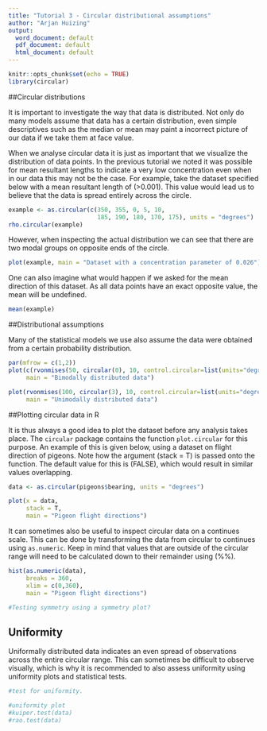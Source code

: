 ```yaml
---
title: "Tutorial 3 - Circular distributional assumptions"
author: "Arjan Huizing"
output:
  word_document: default
  pdf_document: default
  html_document: default
---
```


```r
knitr::opts_chunk$set(echo = TRUE)
library(circular)
```

##Circular distributions

It is important to investigate the way that data is distributed. Not only do many models assume that data has a certain distribution, even simple descriptives such as the median or mean may paint a incorrect picture of our data if we take them at face value. 

When we analyse circular data it is just as important that we visualize the distribution of data points. In the previous tutorial we noted it was possible for mean resultant lengths to indicate a very low concentration even when in our data this may not be the case. For example, take the dataset specified below with a mean resultant length of \(>0.001\). This value would lead us to believe that the data is spread entirely across the circle.

```r
example <- as.circular(c(350, 355, 0, 5, 10, 
                         185, 190, 180, 170, 175), units = "degrees")
rho.circular(example)
```

However, when inspecting the actual distribution we can see that there are two modal groups on opposite ends of the circle.

```r
plot(example, main = "Dataset with a concentration parameter of 0.026")
```

One can also imagine what would happen if we asked for the mean direction of this dataset. As all data points have an exact opposite value, the mean will be undefined.

```r
mean(example)
```

##Distributional assumptions

Many of the statistical models we use also assume the data were obtained from a certain probability distribution. 

```r
par(mfrow = c(1,2))
plot(c(rvonmises(50, circular(0), 10, control.circular=list(units="degrees")),rvonmises(50, circular(2), 10, control.circular=list(units="degrees"))), stack = T,
     main = "Bimodally distributed data")

plot(rvonmises(100, circular(3), 10, control.circular=list(units="degrees")), stack = T,
     main = "Unimodally distributed data")
```

##Plotting circular data in R

It is thus always a good idea to plot the dataset before any analysis takes place. The `circular` package contains the function `plot.circular` for this purpose. An example of this is given below, using a dataset on flight direction of pigeons. Note how the argument \(stack = T\) is passed onto the function. The default value for this is \(FALSE\), which would result in similar values overlapping.

```r
data <- as.circular(pigeons$bearing, units = "degrees")

plot(x = data, 
     stack = T, 
     main = "Pigeon flight directions")
```

It can sometimes also be useful to inspect circular data on a continues scale. This can be done by transforming the data from circular to continues using `as.numeric`. Keep in mind that values that are outside of the circular range will need to be calculated down to their remainder using \(%%\).

```r
hist(as.numeric(data),
     breaks = 360,
     xlim = c(0,360),
     main = "Pigeon flight directions")
```

```r
#Testing symmetry using a symmetry plot?
```


## Uniformity

Uniformally distributed data indicates an even spread of observations across the entire circular range. This can sometimes be difficult to observe visually, which is why it is recommended to also assess uniformity using uniformity plots and statistical tests.

```r
#test for uniformity.

#uniformity plot
#kuiper.test(data)
#rao.test(data)
```